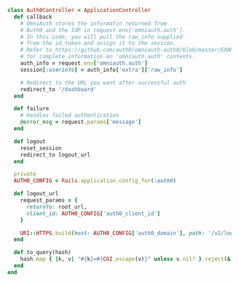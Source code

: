 ```ruby auth0_controller.rb lines 
class Auth0Controller < ApplicationController
  def callback
    # OmniAuth stores the informatin returned from
    # Auth0 and the IdP in request.env['omniauth.auth'].
    # In this code, you will pull the raw_info supplied 
    # from the id_token and assign it to the session.
    # Refer to https://github.com/auth0/omniauth-auth0/blob/master/EXAMPLES.md#example-of-the-resulting-authentication-hash 
    # for complete information on 'omniauth.auth' contents.
    auth_info = request.env['omniauth.auth']
    session[:userinfo] = auth_info['extra']['raw_info']

    # Redirect to the URL you want after successful auth
    redirect_to '/dashboard'
  end

  def failure
    # Handles failed authentication
    @error_msg = request.params['message']
  end

  def logout
    reset_session
    redirect_to logout_url
  end

  private
  AUTH0_CONFIG = Rails.application.config_for(:auth0)

  def logout_url
    request_params = {
      returnTo: root_url,
      client_id: AUTH0_CONFIG['auth0_client_id']
    }

    URI::HTTPS.build(host: AUTH0_CONFIG['auth0_domain'], path: '/v2/logout', query: to_query(request_params)).to_s
  end

  def to_query(hash)
    hash.map { |k, v| "#{k}=#{CGI.escape(v)}" unless v.nil? }.reject(&:nil?).join('&')
  end
end
```
